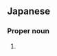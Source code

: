 ==Japanese==
{{ja-kanjitab|あか|ほし|yomi=k}}

===Proper noun===
{{ja-pos|proper|あかほし|あかぼし}}

# {{surname|lang=ja|sort=あかほし}}
